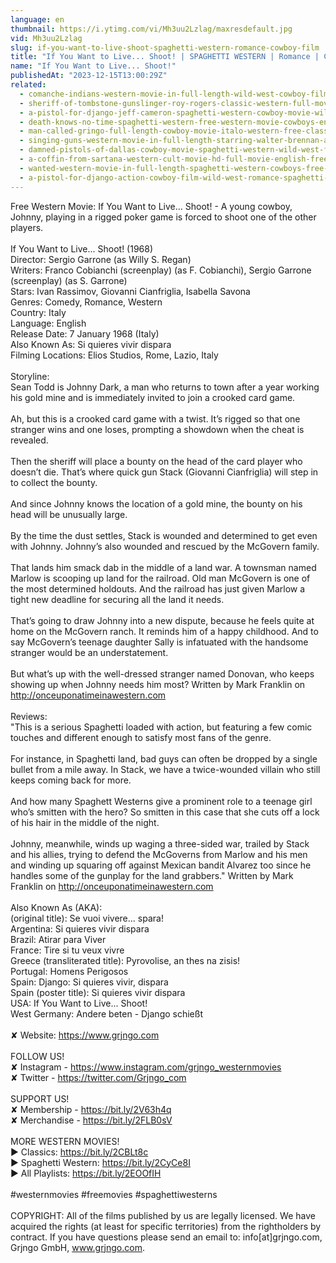 ```yaml
---
language: en
thumbnail: https://i.ytimg.com/vi/Mh3uu2Lzlag/maxresdefault.jpg
vid: Mh3uu2Lzlag
slug: if-you-want-to-live-shoot-spaghetti-western-romance-cowboy-film
title: "If You Want to Live... Shoot! | SPAGHETTI WESTERN | Romance | Cowboy Film"
name: "If You Want to Live... Shoot!"
publishedAt: "2023-12-15T13:00:29Z"
related:
  - comanche-indians-western-movie-in-full-length-wild-west-cowboy-film
  - sheriff-of-tombstone-gunslinger-roy-rogers-classic-western-full-movie-english
  - a-pistol-for-django-jeff-cameron-spaghetti-western-cowboy-movie-wild-west-english
  - death-knows-no-time-spaghetti-western-free-western-movie-cowboys-english
  - man-called-gringo-full-length-cowboy-movie-italo-western-free-classic-movie
  - singing-guns-western-movie-in-full-length-starring-walter-brennan-action-film-free-movie
  - damned-pistols-of-dallas-cowboy-movie-spaghetti-western-wild-west-free-full-western-movie
  - a-coffin-from-sartana-western-cult-movie-hd-full-movie-english-free-cowboy-film
  - wanted-western-movie-in-full-length-spaghetti-western-cowboys-free-movie
  - a-pistol-for-django-action-cowboy-film-wild-west-romance-spaghetti-movie-full-length
---
```


Free Western Movie: If You Want to Live... Shoot! - A young cowboy, Johnny, playing in a rigged poker game is forced to shoot one of the other players.<br />
<br />
If You Want to Live... Shoot! (1968)<br />
Director: Sergio Garrone (as Willy S. Regan)<br />
Writers: Franco Cobianchi (screenplay) (as F. Cobianchi), Sergio Garrone (screenplay) (as S. Garrone)<br />
Stars: Ivan Rassimov, Giovanni Cianfriglia, Isabella Savona <br />
Genres: Comedy, Romance, Western <br />
Country: Italy<br />
Language: English<br />
Release Date: 7 January 1968 (Italy)<br />
Also Known As: Si quieres vivir dispara <br />
Filming Locations: Elios Studios, Rome, Lazio, Italy <br />
<br />
Storyline:<br />
Sean Todd is Johnny Dark, a man who returns to town after a year working his gold mine and is immediately invited to join a crooked card game.<br />
<br />
Ah, but this is a crooked card game with a twist. It’s rigged so that one stranger wins and one loses, prompting a showdown when the cheat is revealed.<br />
<br />
Then the sheriff will place a bounty on the head of the card player who doesn’t die. That’s where quick gun Stack (Giovanni Cianfriglia) will step in to collect the bounty.<br />
<br />
And since Johnny knows the location of a gold mine, the bounty on his head will be unusually large.<br />
<br />
By the time the dust settles, Stack is wounded and determined to get even with Johnny. Johnny’s also wounded and rescued by the McGovern family.<br />
<br />
That lands him smack dab in the middle of a land war. A townsman named Marlow is scooping up land for the railroad. Old man McGovern is one of the most determined holdouts. And the railroad has just given Marlow a tight new deadline for securing all the land it needs.<br />
<br />
That’s going to draw Johnny into a new dispute, because he feels quite at home on the McGovern ranch. It reminds him of a happy childhood. And to say McGovern’s teenage daughter Sally is infatuated with the handsome stranger would be an understatement.<br />
<br />
But what’s up with the well-dressed stranger named Donovan, who keeps showing up when Johnny needs him most? Written by Mark Franklin on http://onceuponatimeinawestern.com<br />
<br />
Reviews:<br />
"This is a serious Spaghetti loaded with action, but featuring a few comic touches and different enough to satisfy most fans of the genre.<br />
<br />
For instance, in Spaghetti land, bad guys can often be dropped by a single bullet from a mile away. In Stack, we have a twice-wounded villain who still keeps coming back for more.<br />
<br />
And how many Spaghett Westerns give a prominent role to a teenage girl who’s smitten with the hero? So smitten in this case that she cuts off a lock of his hair in the middle of the night.<br />
<br />
Johnny, meanwhile, winds up waging a three-sided war, trailed by Stack and his allies, trying to defend the McGoverns from Marlow and his men and winding up squaring off against Mexican bandit Alvarez too since he handles some of the gunplay for the land grabbers." Written by Mark Franklin on http://onceuponatimeinawestern.com<br />
<br />
Also Known As (AKA):<br />
(original title): Se vuoi vivere... spara!<br />
Argentina: Si quieres vivir dispara<br />
Brazil: Atirar para Viver<br />
France: Tire si tu veux vivre<br />
Greece (transliterated title): Pyrovolise, an thes na zisis!<br />
Portugal: Homens Perigosos<br />
Spain: Django: Si quieres vivir, dispara<br />
Spain (poster title): Si quieres vivir dispara<br />
USA: If You Want to Live... Shoot!<br />
West Germany: Andere beten - Django schießt<br />
<br />
✘ Website: https://www.grjngo.com<br />
<br />
FOLLOW US!<br />
✘ Instagram - https://www.instagram.com/grjngo_westernmovies<br />
✘ Twitter - https://twitter.com/Grjngo_com<br />
<br />
SUPPORT US!<br />
✘ Membership - https://bit.ly/2V63h4q<br />
✘ Merchandise - https://bit.ly/2FLB0sV<br />
<br />
MORE WESTERN MOVIES! <br />
► Classics: https://bit.ly/2CBLt8c <br />
► Spaghetti Western: https://bit.ly/2CyCe8I <br />
► All Playlists: https://bit.ly/2EOOfIH <br />
<br />
#westernmovies #freemovies #spaghettiwesterns<br />
<br />
COPYRIGHT: All of the films published by us are legally licensed. We have acquired the rights (at least for specific territories) from the rightholders by contract. If you have questions please send an email to: info[at]grjngo.com, Grjngo GmbH, www.grjngo.com.